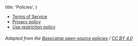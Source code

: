   title: 'Policies',
}

- [Terms of Service](/policies/terms)
- [Privacy policy](/policies/privacy)
- [Use restriction policy](/policies/abuse)

###### Adapted from the [Basecamp open-source policies](https://github.com/basecamp/policies) / [CC BY 4.0](https://creativecommons.org/licenses/by/4.0/)
